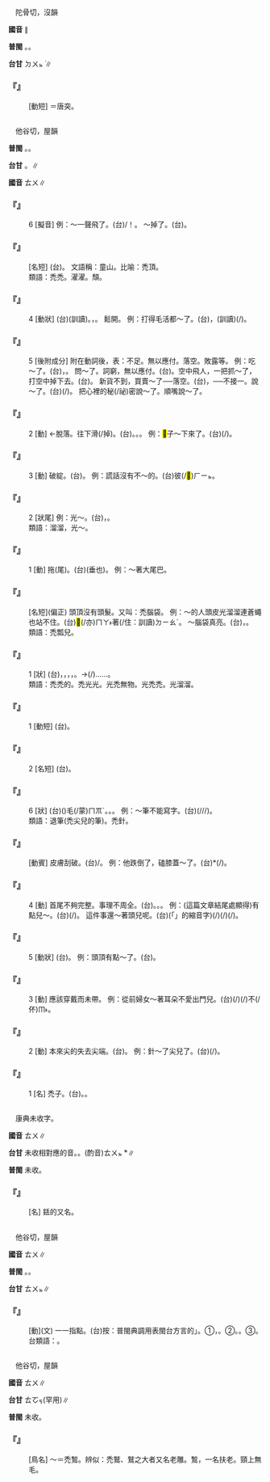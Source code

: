 
=={{ruby|<mark>&#xffadc;</mark>|ㄊㄨ}}==

　陀骨切，沒韻

'''國音''' ∥

'''普閩''' {{ruby|(文)|ㄉㄨㆵ ͘}}。{{ruby|(白)|ㄉㄨㆷ ͘}}{{ruby|。|ㄊㄨㆷ ͘}}。

'''台甘''' <rt>ㄉㄨㆵ ͘</rt>∥

    

==='''『{{ruby|搪|ㄊㄤˊ}}{{ruby|<mark>&#xffadc;</mark>|ㄊㄨ}}』'''===
: [動短] ＝唐突。
    

=={{ruby|禿|ㄊㄨ}}==

　他谷切，屋韻

'''普閩''' {{ruby|(文)|ㄊㆦㆶ}}。{{ruby|(俗)|ㄊㄨㆵ}}。

'''台甘''' {{ruby|(文)|ㄊㄨㆵ}}。{{ruby|(語)|ㄊㄨㆵ ͘}}{{ruby|。|ㄌㄨㆵ}}∥

'''國音''' <rt>ㄊㄨ</rt>∥

    

==='''『{{ruby|禿|ㄊㄨ}}{{ruby|嚕|ㄌㄨ}}』'''===
:6  [擬音] 例：～一聲飛了。(台){{ruby|噗|ㄆㄨㆷ}}{{ruby|嚕|ㄌㄨㆵ ͘}}{{ruby|囌|ㄙㄨㆵ}}/{{ruby|噗|ㄆㄨ˫}}{{ruby|啊|ㄚㆷ}}！{{ruby|一|ㄐㄧㆵ}}{{ruby|個|ㆤˊ}}{{ruby|飛|ㄅㆤ/ㄅㄨㆤ}}{{ruby|飛|ㄅㆤ/ㄅㄨㆤ}}{{ruby|去|·ㄎㄧ˪}}。 ～掉了。(台){{ruby|禿|ㄊㄨㆵ}}{{ruby|嚕|ㄌㄨ}}{{ruby|溜|ㄌㄧㄨ}}{{ruby|落|ㄌㄜㆷ ͘}}{{ruby|去|·ㄎㄧ˪}}。
    

==='''『{{ruby|禿|ㄊㄨ}}{{ruby|山|ㄕㄢ}}』'''===
: [名短] (台){{ruby|無|ㆠㄜˊ}}{{ruby|樹|ㄑㄧㄨ˫}}{{ruby|仔|ㄚ}}{{ruby|丌|ㆤ}}{{ruby|山|ㄙㄨㆩ}}。 文語稱：童山。比喻：禿頂。
:類語：禿禿。濯濯。頹。
:
    

==='''『{{ruby|禿|ㄊㄨ}}{{ruby|嚕|ㄌㄨ}}』'''===
:4  [動狀] (台){{ruby|無|ㆠㄜˊ}}{{ruby|緊|ㄢˊ}}(訓讀)。{{ruby|冗|ㄌㄧㄥ˫}}，{{ruby|散|ㄙㆰˋ}}{{ruby|散|ㄙㆰˋ}}{{ruby|去|ㄎㄧ˪}}。 鬆開。 例：打得毛活都～了。(台){{ruby|刺|ㄑㄧㄚㆷ}}{{ruby|丌|ㆤ}}{{ruby|物|ㄇㄧㆷ ͘/ㄇㆭㆷ ͘}}，{{ruby|凸|ㄆㆲ˪}}(訓讀){{ruby|紗|ㄙㆤ}}{{ruby|刺|ㄑㄧㄚㆷ}}{{ruby|<mark>&#xffa42;</mark>|ㄍㄚㆷ}}{{ruby|散|ㄙㄨㆩ˪}}{{ruby|落|ㄌㄠㆷ ͘}}{{ruby|落|ㄌㄠㆷ ͘}}(/{{ruby|冗|ㄌㄧㄥ˫}}{{ruby|冗|ㄌㄧㄥ˫}})。
    

==='''『{{ruby|禿|ㄊㄨ}}{{ruby|嚕|ㄌㄨ}}』'''===
:5  [後附成分] 附在動詞後，表：不足。無以應付。落空。敗露等。 例：吃～了。(台){{ruby|食|ㄐㄧㄚㆷ ͘}}{{ruby|無|ㆠㄜˊ}}{{ruby|夠|ㄍㄠ˪}}，{{ruby|無|ㆠㄜˊ}}{{ruby|夠|ㄍㄠ˪}}{{ruby|額|ㆣㄧㄚㆷ ͘}}{{ruby|通|ㄊㄤ}}{{ruby|食|ㄐㄧㄚㆷ ͘}}。 問～了。詞窮，無以應付。(台){{ruby|問|ㄇㆭ˫}}{{ruby|<mark>&#xffa42;</mark>|ㄍㄚㆷ}}{{ruby|無|ㆠㄜˊ}}{{ruby|話|ㄨㆤ˫}}{{ruby|通|ㄊㄤ}}{{ruby|應|ㄧㄣ˪}}。空中飛人，一把抓～了，打空中掉下去。(台){{ruby|挲|ㄙㄚ}}{{ruby|無|ㆠㄜˊ}}{{ruby|著|ㄉㄧㄜㆷ ͘}}。 新貨不到，買賣～了──落空。(台){{ruby|新|ㄒㄧㄣ}}{{ruby|貨|ㄏㄨㆤ˪/ㄏㆤ˪}}{{ruby|未|ㆠㆤ˫/ㆠㄨㆤ˫}}{{ruby|到|ㄍㄠ˪}}，{{ruby|做|ㄗㄨㆤ˪/ㄗㄜ˪}}{{ruby|無|ㆠㄜˊ}}{{ruby|生|ㄒㄧㄥ}}{{ruby|理|ㄌㄧˋ}}──不接一。說～了。(台){{ruby|話|ㄨㆤ˫}}{{ruby|講|ㄍㆲˋ}}{{ruby|→|ㄍㆲ}}{{ruby|了|ㄌㄧㄠˋ}}{{ruby|漏|ㄌㄠ˪}}{{ruby|口|ㄎㄠˋ}}(/{{ruby|漏|ㄌㄠ˪}}{{ruby|氣|ㄎㄨㄧ˪}}{{ruby|去|ㄎㄧ˪}})。 把心裡的秘(/祕)密說～了。順嘴說～了。
    

==='''『{{ruby|禿|ㄊㄨ}}{{ruby|嚕|ㄌㄨ}}』'''===
:2  [動] ←脫落。往下滑(/掉)。(台){{ruby|溜|ㄌㄧㄨ}}。{{ruby|溜|ㄌㄧㄨ˪}}。{{ruby|落|ㄌㄠ˪}}。 例：<mark>&#xf8eb6;</mark>子～下來了。(台){{ruby|褲|ㄎㆦ˪}}{{ruby|落|ㄌㄠ˪}}(/{{ruby|坐|ㄘㆤㆷ ͘}}){{ruby|落|ㄌㄜㆷ ͘}}{{ruby|去|·ㄎㄧ˪}}。
    

==='''『{{ruby|禿|ㄊㄨ}}{{ruby|嚕|ㄌㄨ}}』'''===
:3  [動] 破綻。(台){{ruby|出|ㄘㄨㆵ}}{{ruby|破|ㄆㄨㄚ˪}}。 例：謊話沒有不～的。(台){{ruby|白|ㄅㆤㆷ ͘}}{{ruby|賊|ㄘㄚㆵ ͘}}{{ruby|話|ㄨㆤ˫}}{{ruby|無|ㆠㄜˊ}}彼(/<mark>&#xf8fbd;</mark>)<rt>ㄏㄧㆵ</rt>{{ruby|號|ㄏㄜ˫}}{{ruby|<mark>&#xffa45;</mark>|ㆠㆤ˫/ㆠㄨㆤ˫}}{{ruby|出|ㄘㄨㆵ}}{{ruby|破|ㄆㄨㄚ˪}}{{ruby|丌|ㆤ}}。
    

==='''『{{ruby|禿|ㄊㄨ}}{{ruby|禿|ㄊㄨ}}』'''===
:2  [狀尾] 例：光～。(台){{ruby|光|ㄍㆭ}}{{ruby|落|ㄌㄨㆵ}}{{ruby|<mark>&#xf91dd;</mark>|ㄙㄨㆵ}}，{{ruby|無|ㆠㄜˊ}}{{ruby|半|ㄅㄨㆩ˪}}{{ruby|絲|ㄒㄧ}}。
:類語：溜溜，光～。
:
    

==='''『{{ruby|禿|ㄊㄨ}}{{ruby|嚕|ㄌㄨ}}』'''===
:1  [動] 拖(尾)。(台){{ruby|津|ㄉㄧㄣ}}(垂也)。 例：～著大尾巴。
    

==='''『{{ruby|禿|ㄊㄨ}}{{ruby|頭|ㄊㄡˊ}}』'''===
: [名短](偏正) 頭頂沒有頭髮。又叫：禿腦袋。 例：～的人頭皮光溜溜連蒼蠅也站不住。(台){{ruby|禿|ㄊㄨㆵ}}{{ruby|顱|ㄌㄨˊ}}{{ruby|頭|ㄊㄠˊ}}{{ruby|丌|ㆤ}}{{ruby|頭|ㄊㄠˊ}}{{ruby|殼|ㄎㄚㆶ}}{{ruby|皮|ㄆㄨㆤˊ/ㄆㆤˊ}}{{ruby|<mark>&#xffa56;</mark>|ㄍㄧㆬ}}{{ruby|滑|ㄍㄨㆵ ͘}}{{ruby|滑|ㄍㄨㆵ ͘}}{{ruby|連|ㄌㄧㄢˊ}}{{ruby|胡|ㄏㆦˊ}}{{ruby|蠅|ㄒㄧㄣˊ}}<mark>&#xffaca;</mark>(/亦)<rt>ㄇㄚ˫</rt>{{ruby|歇|ㄏㄧㄜㆷ}}{{ruby|<mark>&#xffa45;</mark>|ㆠㆤ˫/ㆠㄨㆤ˫}}著(/住：訓讀)<rt>ㄉㄧㄠˊ</rt>。 ～腦袋真亮。(台){{ruby|禿|ㄊㄨㆷ}}{{ruby|驢|ㄌㄨˊ}}{{ruby|頭|ㄊㄠˊ}}，{{ruby|頭|ㄊㄠˊ}}{{ruby|殼|ㄎㄚㆶ}}{{ruby|真|ㄐㄧㄣ}}{{ruby|<mark>&#xffa56;</mark>|ㄍㄧㆬ}}。
:類語：禿瓢兒。
:
    

==='''『{{ruby|禿|ㄊㄨ}}{{ruby|禿|ㄊㄨ}}』'''===
:1  [狀] (台){{ruby|<mark>&#xf9252;</mark>|ㄎㄨㆵ ͘}}{{ruby|<mark>&#xf9252;</mark>|ㄎㄨㆵ ͘}}，{{ruby|形|ㄏㄧㄥˊ}}{{ruby|容|ㄧㆲˊ}}{{ruby|人|ㄌㄤˊ}}{{ruby|無|ㆠㄜˊ}}{{ruby|頭|ㄊㄠˊ}}{{ruby|毛|ㄇㆭˊ/ㄇㆦ}}，{{ruby|鳥|ㄐㄧㄠˋ}}{{ruby|無|ㆠㄜˊ}}{{ruby|尾|ㆠㄨㆤˋ/ㆠㆤˋ}}，{{ruby|山|ㄙㄨㆩ}}{{ruby|無|ㆠㄜˊ}}{{ruby|樹|ㄑㄧㄨ˫}}{{ruby|木|ㆠㆦㆶ ͘}}，{{ruby|樹|ㄑㄧㄨ˫}}{{ruby|無|ㆠㄜˊ}}{{ruby|葉|ㄏㄧㄜㆷ ͘}}。→{{ruby|尖|ㄐㄧㆰ}}{{ruby|丌|ㆤ}}{{ruby|物|ㄇㄧㆷ ͘/ㄇㆭㆷ ͘}}{{ruby|無|ㆠㄜˊ}}{{ruby|尖|ㄐㄧㆰ}}(/{{ruby|槌|ㄊㄨㄧˊ}}{{ruby|去|ㄎㄧ˪}})……。
:類語：禿禿的。禿光光。光禿無物。光禿禿。光溜溜。
:
    

==='''『{{ruby|禿|ㄊㄨ}}{{ruby|頂|ㄉㄧㄥˇ}}』'''===
:1  [動短] (台){{ruby|禿|ㄊㄨㆷ}}{{ruby|頭|ㄊㄠˊ}}。
    

==='''『{{ruby|禿|ㄊㄨ}}{{ruby|頂|ㄉㄧㄥˇ}}』'''===
:2  [名短] (台){{ruby|禿|ㄊㄨㆷ}}{{ruby|頭|ㄊㄠˊ}}{{ruby|丌|ㆤ}}。
    

==='''『{{ruby|禿|ㄊㄨ}}』'''===
:6  [狀] (台)({{ruby|筆|ㄅㄧㆵ}}){{ruby|落|ㄌㄚㆶ}}毛(/蒙)<rt>ㄇㆭˊ</rt>。{{ruby|無|ㆠㄜˊ}}{{ruby|尖|ㄐㄧㆰ}}{{ruby|尖|ㄐㄧㆰ}}。{{ruby|槌|ㄊㄨㄧˊ}}{{ruby|槌|ㄊㄨㄧˊ}}。 例：～筆不能寫字。(台){{ruby|毛|ㄇㆦˊ}}{{ruby|筆|ㄅㄧㆵ}}{{ruby|無|ㆠㄜˊ}}{{ruby|尖|ㄐㄧㆰ}}(/{{ruby|尖|ㄐㄧㆰ}}{{ruby|頭|ㄊㄠˊ}}/{{ruby|槌|ㄊㄨㄧˊ}}{{ruby|槌|ㄊㄨㄧˊ}}/{{ruby|無|ㆠㄜˊ}}{{ruby|尖|ㄐㄧㆰ}}{{ruby|尾|ㆠㄨㆤˋ/ㆠㆤˋ}}){{ruby|<mark>&#xffa45;</mark>|ㆠㆤ˫/ㆠㄨㆤ˫}}{{ruby|寫|ㄒㄧㄚˋ}}{{ruby|得|ㄉㄧㆵ}}{{ruby|字|ㆢㄧ˫/ㄌㄧ˫}}。
:類語：退筆(禿尖兒的筆)。禿針。
:
    

==='''『{{ruby|禿|ㄊㄨ}}{{ruby|皮|ㄆㄧˊ}}』'''===
: [動賓] 皮膚刮破。(台){{ruby|剺|ㄌㄧ˪}}/{{ruby|皵|ㄌㄧㄨㆷ}}{{ruby|→|ㄌㄧㄨ˪}}{{ruby|皮|ㄆㆤˊ/ㄆㄨㆤˊ}}。 例：他跌倒了，磕膝蓋～了。(台){{ruby|伊|ㄧ}}{{ruby|跋|ㄅㄨㄚㆷ ͘}}{{ruby|一|ㄐㄧㆵ ͘}}{{ruby|倒|ㄉㄜˋ}}{{ruby|骹|ㄎㄚ}}{{ruby|頭|ㄊㄠˊ}}{{ruby|<mark>&#xf9063;</mark>|ㄨ}}*(/{{ruby|窩|ㄨ}}{{ruby|碗|ㄨㆩˋ}}){{ruby|<mark>&#xf9acf;</mark>|ㄌㄧㄨ˪}}{{ruby|皮|ㄆㆤˊ/ㄆㄨㆤˊ}}。
    

==='''『{{ruby|禿|ㄊㄨ}}』'''===
:4  [動] 首尾不夠完整。事理不周全。(台){{ruby|無|ㆠㄜˊ}}{{ruby|下|ㄏㆤ˫}}{{ruby|落|ㄌㄜㆷ ͘}}。{{ruby|無|ㆠㄜˊ}}{{ruby|收|ㄒㄧㄨ}}{{ruby|煞|ㄙㄨㄚㆷ}}{{ruby|結|ㄍㄧㄚㆵ}}{{ruby|局|ㄍㄧㆦㆶ ͘}}。{{ruby|無|ㆠㄜˊ}}{{ruby|斬|ㄗㆰ˫}}{{ruby|截|ㄗㄚㆷ ͘}}。 例：(這篇文章結尾處顯得)有點兒～。(台){{ruby|無|ㆠㄜˊ}}{{ruby|收|ㄒㄧㄨ}}{{ruby|煞|ㄙㄨㄚㆷ}}(/{{ruby|收|ㄒㄧㄨ}}{{ruby|束|ㄙㆦㆶ}})。 這件事還～著頭兒呢。(台){{ruby|<mark>&#xffb50;</mark>|ㄐㄧㆵ}}(「{{ruby|此|ㄐㄧˋ}}{{ruby|一|ㄐㄧㆵ ͘}}」的縮音字)(/{{ruby|此|ㄐㄧㆵ}}){{ruby|層|ㄗㄢˊ}}{{ruby|載|ㄉㄞ˫}}(/{{ruby|戴|ㄉㄞ˪}}){{ruby|事|ㄐㄧ˪}}(/{{ruby|事|ㄉㄞ˫}}{{ruby|情|ㄐㄧ˪}}){{ruby|猶|ㄧㄠˋ/ㄧㄚˋ}}{{ruby|無|ㆠㄜˊ}}{{ruby|一|ㄐㄧㆵ ͘}}{{ruby|個|ㆤˊ}}{{ruby|斬|ㄗㆰ˫}}{{ruby|截|ㄗㄚㆷ ͘}}。
    

==='''『{{ruby|禿|ㄊㄨ}}』'''===
:5  [動狀] (台){{ruby|無|ㆠㄜˊ}}{{ruby|頭|ㄊㄠˊ}}{{ruby|毛|ㄇㆦ/ㄇㆭˊ}}。 例：頭頂有點～了。(台){{ruby|頭|ㄊㄠˊ}}{{ruby|殼|ㄎㄚㆶ}}{{ruby|有|ㄨ˫}}{{ruby|較|ㄎㄚㆷ}}{{ruby|無|ㆠㄜˊ}}{{ruby|頭|ㄊㄠˊ}}{{ruby|毛|ㄇㆭˊ/ㄇㆦ}}{{ruby|去|ㄎㄧ˪}}。
    

==='''『{{ruby|禿|ㄊㄨ}}』'''===
:3  [動] 應該穿戴而未帶。 例：從前婦女～著耳朵不愛出門兒。(台){{ruby|舊|ㄍㄨ˫}}{{ruby|底|ㄉㄨㆤˋ/ㄉㆤˋ}}(/{{ruby|從|ㄐㄧㆲˊ}}{{ruby|前|ㄐㄧㄢˊ}}){{ruby|婦|ㄏㄨ˫}}{{ruby|人|ㆢㄧㄣˊ/ㄌㄧㄣˊ}}{{ruby|人|ㄌㄤˊ}}{{ruby|耳|ㄏㄧ˫/ㄏㆪ˫}}{{ruby|仔|ㄚ}}{{ruby|空|ㄎㄤ}}{{ruby|空|ㄎㄤ}}{{ruby|無|ㆠㄜˊ}}{{ruby|掛|ㄍㄨㄚ˪}}{{ruby|耳|ㄏㄧ˫/ㄏㆪ˫}}{{ruby|勾|ㄍㄠ}}{{ruby|著|ㄉㄧㄜㆷ}}(/{{ruby|都|ㄉㄜ˫}})不(/伓)<rt>ㆬ˫</rt>{{ruby|愛|ㄞ˪}}{{ruby|踏|ㄉㄚㆷ ͘}}{{ruby|出|ㄘㄨㆵ}}{{ruby|門|ㄇㆭˊ}}{{ruby|外|ㆣㄨㄚ˫}}。
    

==='''『{{ruby|禿|ㄊㄨ}}』'''===
:2  [動] 本來尖的失去尖端。(台){{ruby|鈍|ㄉㄨㄣ}}{{ruby|去|ㄎㄧ˪}}。 例：針～了尖兒了。(台){{ruby|針|ㄗㆰ/ㄐㄧㆬ}}{{ruby|鈍|ㄉㄨㄣ}}{{ruby|去|ㄎㄧ˪}}(/{{ruby|槌|ㄊㄨㄧˊ}}{{ruby|去|ㄎㄧ˪}})。
    

==='''『{{ruby|禿|ㄊㄨ}}』'''===
:1  [名] 禿子。(台){{ruby|禿|ㄊㄨㆵ ͘}}{{ruby|顱|ㄌㄨˊ}}。{{ruby|禿|ㄊㄨㆵ/ㄊㄨㆵ ͘}}{{ruby|顱|ㄌㄨˊ}}{{ruby|頭|ㄊㄠˊ}}。
    

=={{ruby|<mark>&#xf97e9;</mark>|ㄊㄨ}}==

　康典未收字。

'''國音''' <rt>ㄊㄨ</rt>∥

'''台甘''' 未收相對應的音。{{ruby|(台)|ㄊㄨㆵ}}。(酌音)<rt>ㄊㄨㆵ ͘</rt>*∥

'''普閩''' 未收。

    

==='''『{{ruby|<mark>&#xf97e9;</mark>|ㄊㄨ}}』'''===
: [名] 銩的又名。
    

=={{ruby|<mark>&#xffeb7;</mark>|ㄊㄨ}}==

　他谷切，屋韻

'''國音''' <rt>ㄊㄨ</rt>∥

'''普閩''' {{ruby|(文)|ㄊㆦㆶ}}。{{ruby|(白)|ㄊㄚㆶ}}。

'''台甘''' <rt>ㄊㄨㆵ</rt>∥

    

==='''『{{ruby|<mark>&#xffeb7;</mark>|ㄊㄨ}}』'''===
: [動](文) 一一指點。(台)按：普閩典調用表閩台方言的{{ruby|「|ㄊㄚㆶ}}」。①{{ruby|<mark>&#xffeb7;</mark>|ㄊㄚㆶ}}{{ruby|算|ㄙㆭ˪}}{{ruby|盤|ㄅㄨㆩˊ}}，{{ruby|<mark>&#xffeb7;</mark>|ㄊㄚㆶ}}{{ruby|魚|ㄏㄧˊ/ㄏㄨˊ}}{{ruby|肉|ㆠㄚㆷ}}。②{{ruby|<mark>&#xffeb7;</mark>|ㄊㄚㆶ}}{{ruby|數|ㄒㄧㄠ˪}}。{{ruby|<mark>&#xffeb7;</mark>|ㄊㄚㆶ}}{{ruby|甲|ㄍㄚㆷ}}{{ruby|子|ㄐㄧˋ}}。③{{ruby|<mark>&#xffeb7;</mark>|ㄊㄚㆶ}}{{ruby|嘴|ㄘㄨㄧ˪}}{{ruby|齒|ㄎㄧˋ}}。 台類語：{{ruby|剔|ㄊㄚㆶ}}。
    

=={{ruby|鵚|ㄊㄨ}}==

　他谷切，屋韻

'''國音''' <rt>ㄊㄨ</rt>∥

'''台甘''' <rt>ㄊㆦㆶ</rt>(罕用)∥

'''普閩''' 未收。

    

==='''『{{ruby|鵚|ㄊㄨ}}』'''===
: [鳥名] ～{{ruby|鶖|ㄑㄧㄡ}}＝禿鶖。辨似：禿鷲、鷲之大者又名老雕。鶖，一名扶老。頸上無毛。
    
